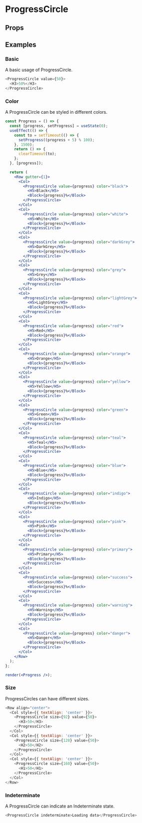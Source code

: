 
<Meta title="ProgressCircle" />

# ProgressCircle

<Description of="ProgressCircle" />

## Props

<Props of="ProgressCircle" />

## Examples

### Basic

A basic usage of ProgressCircle.

```js live
<ProgressCircle value={50}>
  <H3>50%</H3>
</ProgressCircle>
```

### Color

A ProgressCircle can be styled in different colors.

```jsx live withRender
const Progress = () => {
  const [progress, setProgress] = useState(0);
  useEffect(() => {
    const to = setTimeout(() => {
      setProgress((progress + 5) % 100);
    }, 1500);
    return () => {
      clearTimeout(to);
    };
  }, [progress]);

  return (
    <Row gutter={1}>
      <Col>
        <ProgressCircle value={progress} color="black">
          <H5>Black</H5>
          <Block>{progress}%</Block>
        </ProgressCircle>
      </Col>
      <Col>
        <ProgressCircle value={progress} color="white">
          <H5>White</H5>
          <Block>{progress}%</Block>
        </ProgressCircle>
      </Col>
      <Col>
        <ProgressCircle value={progress} color="darkGrey">
          <H5>DarkGrey</H5>
          <Block>{progress}%</Block>
        </ProgressCircle>
      </Col>
      <Col>
        <ProgressCircle value={progress} color="grey">
          <H5>Grey</H5>
          <Block>{progress}%</Block>
        </ProgressCircle>
      </Col>
      <Col>
        <ProgressCircle value={progress} color="lightGrey">
          <H5>LightGrey</H5>
          <Block>{progress}%</Block>
        </ProgressCircle>
      </Col>
      <Col>
        <ProgressCircle value={progress} color="red">
          <H5>Red</H5>
          <Block>{progress}%</Block>
        </ProgressCircle>
      </Col>
      <Col>
        <ProgressCircle value={progress} color="orange">
          <H5>Orange</H5>
          <Block>{progress}%</Block>
        </ProgressCircle>
      </Col>
      <Col>
        <ProgressCircle value={progress} color="yellow">
          <H5>Yellow</H5>
          <Block>{progress}%</Block>
        </ProgressCircle>
      </Col>
      <Col>
        <ProgressCircle value={progress} color="green">
          <H5>Green</H5>
          <Block>{progress}%</Block>
        </ProgressCircle>
      </Col>
      <Col>
        <ProgressCircle value={progress} color="teal">
          <H5>Teal</H5>
          <Block>{progress}%</Block>
        </ProgressCircle>
      </Col>
      <Col>
        <ProgressCircle value={progress} color="blue">
          <H5>Blue</H5>
          <Block>{progress}%</Block>
        </ProgressCircle>
      </Col>
      <Col>
        <ProgressCircle value={progress} color="indigo">
          <H5>Indigo</H5>
          <Block>{progress}%</Block>
        </ProgressCircle>
      </Col>
      <Col>
        <ProgressCircle value={progress} color="pink">
          <H5>Pink</H5>
          <Block>{progress}%</Block>
        </ProgressCircle>
      </Col>
      <Col>
        <ProgressCircle value={progress} color="primary">
          <H5>Primary</H5>
          <Block>{progress}%</Block>
        </ProgressCircle>
      </Col>
      <Col>
        <ProgressCircle value={progress} color="success">
          <H5>Success</H5>
          <Block>{progress}%</Block>
        </ProgressCircle>
      </Col>
      <Col>
        <ProgressCircle value={progress} color="warning">
          <H5>Warning</H5>
          <Block>{progress}%</Block>
        </ProgressCircle>
      </Col>
      <Col>
        <ProgressCircle value={progress} color="danger">
          <H5>Danger</H5>
          <Block>{progress}%</Block>
        </ProgressCircle>
      </Col>
    </Row>
  );
};

render(<Progress />);
```

### Size

ProgressCircles can have different sizes.

```js live
<Row align="center">
  <Col style={{ textAlign: 'center' }}>
    <ProgressCircle size={92} value={50}>
      <H3>50</H3>
    </ProgressCircle>
  </Col>
  <Col style={{ textAlign: 'center' }}>
    <ProgressCircle size={128} value={50}>
      <H2>50</H2>
    </ProgressCircle>
  </Col>
  <Col style={{ textAlign: 'center' }}>
    <ProgressCircle size={160} value={50}>
      <H1>50</H1>
    </ProgressCircle>
  </Col>
</Row>
```

### Indeterminate

A ProgressCircle can indicate an Indeterminate state.

```js live
<ProgressCircle indeterminate>Loading data</ProgressCircle>
```
